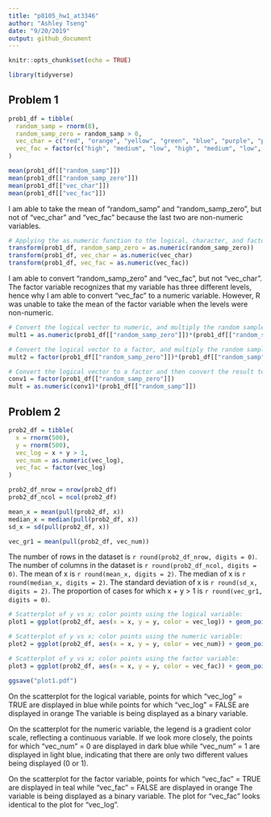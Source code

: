 ```yaml
---
title: "p8105_hw1_at3346"
author: "Ashley Tseng"
date: "9/20/2019"
output: github_document
---
```


```r

knitr::opts_chunk$set(echo = TRUE)

library(tidyverse)

```

## Problem 1

```r

prob1_df = tibble(
  random_samp = rnorm(8),
  random_samp_zero = random_samp > 0,
  vec_char = c("red", "orange", "yellow", "green", "blue", "purple", "pink", "black"),
  vec_fac = factor(c("high", "medium", "low", "high", "medium", "low", "high", "medium"))
)

mean(prob1_df[["random_samp"]])
mean(prob1_df[["random_samp_zero"]])
mean(prob1_df[["vec_char"]])
mean(prob1_df[["vec_fac"]])

```

I am able to take the mean of "random_samp" and "random_samp_zero", but not of "vec_char" and "vec_fac" because the last two are non-numeric variables.

```r

# Applying the as.numeric function to the logical, character, and factor variables:
transform(prob1_df, random_samp_zero = as.numeric(random_samp_zero))
transform(prob1_df, vec_char = as.numeric(vec_char)
transform(prob1_df, vec_fac = as.numeric(vec_fac))

```

I am able to convert "random_samp_zero" and "vec_fac", but not "vec_char". The factor variable recognizes that my variable has three different levels, hence why I am able to convert "vec_fac" to a numeric variable. However, R was unable to take the mean of the factor variable when the levels were non-numeric. 

```r

# Convert the logical vector to numeric, and multiply the random sample by the result:
mult1 = as.numeric(prob1_df[["random_samp_zero"]])*(prob1_df[["random_samp"]])

# Convert the logical vector to a factor, and multiply the random sample by the result:
mult2 = factor(prob1_df[["random_samp_zero"]])*(prob1_df[["random_samp"]])

# Convert the logical vector to a factor and then convert the result to numeric, and multiply the random sample by the result:
conv1 = factor(prob1_df[["random_samp_zero"]])
mult = as.numeric(conv1)*(prob1_df[["random_samp"]])

```


## Problem 2

```r

prob2_df = tibble(
  x = rnorm(500),
  y = rnorm(500),
  vec_log = x + y > 1,
  vec_num = as.numeric(vec_log),
  vec_fac = factor(vec_log)
)

prob2_df_nrow = nrow(prob2_df)
prob2_df_ncol = ncol(prob2_df)

mean_x = mean(pull(prob2_df, x)) 
median_x = median(pull(prob2_df, x)) 
sd_x = sd(pull(prob2_df, x)) 

vec_gr1 = mean(pull(prob2_df, vec_num))

```

The number of rows in the dataset is `r round(prob2_df_nrow, digits = 0)`. The number of columns in the dataset is `r round(prob2_df_ncol, digits = 0)`. 
The mean of x is `r round(mean_x, digits = 2)`. The median of x is `r round(median_x, digits = 2)`. The standard deviation of x is `r round(sd_x, digits = 2)`.
The proportion of cases for which x + y > 1 is `r round(vec_gr1, digits = 0)`.

```r

# Scatterplot of y vs x; color points using the logical variable:
plot1 = ggplot(prob2_df, aes(x = x, y = y, color = vec_log)) + geom_point()

# Scatterplot of y vs x; color points using the numeric variable:
plot2 = ggplot(prob2_df, aes(x = x, y = y, color = vec_num)) + geom_point()

# Scatterplot of y vs x; color points using the factor variable:
plot3 = ggplot(prob2_df, aes(x = x, y = y, color = vec_fac)) + geom_point()

ggsave("plot1.pdf")

```

On the scatterplot for the logical variable, points for which "vec_log" = TRUE are displayed in blue while points for which "vec_log" = FALSE are displayed in orange The variable is being displayed as a binary variable.

On the scatterplot for the numeric variable, the legend is a gradient color scale, reflecting a continuous variable. If we look more closely, the points for which "vec_num" = 0 are displayed in dark blue while "vec_num" = 1 are displayed in light blue, indicating that there are only two different values being displayed (0 or 1).

On the scatterplot for the factor variable, points for which "vec_fac" = TRUE are displayed in teal while "vec_fac" = FALSE are displayed in orange The variable is being displayed as a binary variable. The plot for "vec_fac" looks identical to the plot for "vec_log".
